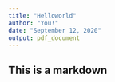 ```yaml
---
title: "Helloworld"
author: "You!"
date: "September 12, 2020"
output: pdf_document
---
```


## This is a markdown
